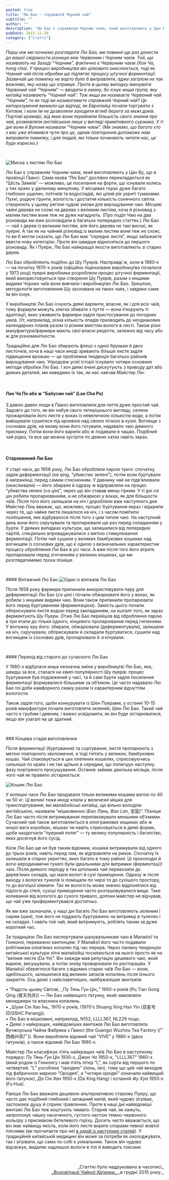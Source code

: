 ```yaml
---
posted: true
title: "Лю Бао – справжній Чорний чай"
subtitle: ""
author: ""
description: 'Лю Бао є справжнім Чорним чаєм, який виготовляють у Цан Ву, що в провінції Ґуансі. Сама назва “Лю Бао” дослівно перекладається як “Шість Замків”...'
pubDate: 2015-12-29
category: ["Статті"]
---
```



_Перш ніж ми почнемо розглядати Лю Бао, ми повинні ще раз донести до вашої свідомости різницю між Червоним і Чорним чаєм. Той, що називають на Заході “Чорним”, фактично є Червоним чаєм (Хон Ча, hong cha). У процесі виробництва він цілковито окислюється, тоді як Чорний чай після обробки ще підлягає процесу штучної ферментації. Зазвичай цю помилку не варто було б виправляти, адже загалом не так важливо, яку назву що отримує. Проте в цьому випадку іменувати Червоний чай “Чорним” — вводити в оману, бо існує инша група, яку китайці називають “Чорний чай”. Тож якщо ви називаєте Червоний чай “Чорним”, то як тоді ви називатимете справжній Чорний чай? Це непорозуміння виникло ще відтоді, як Европейці почали торгувати з Китаєм, і коли їм не дозволяли заходити вглиб берега за межі доків. Портові крамарі, від яких вони перейняли більшість свого знання про чай, розмовляли англійською лише у вигляді примітивного суржика. У ті дні вони й Вулони називали “Чорним чаєм”. (Ми знаємо, що багато хто з вас уже втомився чути про це, однак повторення допоможе нам виправити помилку, і для людей, які тільки починають читати нас, це буде корисно.)_

<p>&nbsp;</p>

<img class="float-left" src={Image1.src} alt="Миска з листям Лю Бао" />

Лю Бао є справжнім Чорним чаєм, який виготовляють у Цан Ву, що в провінції Ґвансі. Сама назва “Лю Бао” дослівно перекладається як “Шість Замків” — можливо, це посилання на форти, що існували колись у тих краях у далекому минулому. У місцевих горах дуже багато глибоких ущелин, потічків та водоспадів, які цілий рік укриті туманами. Пухкі, родючі ґрунти, вологість і достатня кількість сонячного світла створюють у цьому регіоні чудові умови для вирощування чаю. Місцеві чайні дерева не схожі на дерева з великим листям, хоча й різновид з малим листям вони теж не дуже нагадують. (Про поділ Чаю на два різновиди ми вже розповідали в багатьох попередніх статтях.) Лю Бао — чай з дерев із великим листям, але його дерева не такі високі, як пуерні. А так як на чайний різновид із малим листям вони теж не схожі, то ви б могли сказати, що Лю Бао має “середнє листя”, якщо забажаєте ввести нову категорію. Проте він швидше відноситься до першого різновиду. Як і Пуери, Лю Бао найкращої якости виготовляють зі старих дерев.

Лю Бао обробляють подібно до Шу Пуерів. Насправді ж, коли в 1960-х — на початку 1970-х років (офіційно ліцензоване виробництво почалося у 1973 році) пуерні виробники розробляли процес штучної ферментації, який використовується при створенні Шу Пуерів, разом з иншими видами Чорних чаїв вони вивчали і виробництво Лю Бао. Зрештою, методолоґія виготовлення Шу заснована на таких чаях, і завдяки саме їм він існує.

У виробництві Лю Бао існують деякі варіянти, власне, як і для всіх чаїв, тому формули можуть злегка збивати з пуття — вони іґнорують ті адаптації, яких уживають фармери задля пристосування до погодних умов. От, наприклад, різна кількість опадів призводить до неоднакових календарних планів разом із різним вмістом вологи в листі. Також різні мануфактури/фармери мають свої власні рецепти, залежно від часу або ж для різноманітности.

Традиційно для Лю Бао збирають флеші з одної бруньки й двох листочків, хоча в наші часи иноді зривають більше листя задля підвищення врожаю — це проблемна тенденція багатьох районів вирощування чаю. Упродовж усієї історії існувало чотири основних методи обробки Лю Бао. І хоч деякі вчені дискутують з приводу дат або деяких деталей, ми наведемо їх так, як нас навчав Майстер Лін:

<p>&nbsp;</p>

#### Лао Ча По або ж “Бабусин чай” (Lao Cha Po)
З давніх давен люди в Ґвансі виготовляли для пиття дуже простий чай. Задовго до того, як він набув свого теперішнього вигляду, селяни прожарювали його листя у воках із невеличкою кількістю води, а потім вивішували сушитися під кроквою над своєю пічкою в кухні. Вогнище з соснових дрів, на якому вони його готували, надавало чаю димного присмаку. Потім вони його варили або ж подавали в чашах. Подібний чай рідко, та все ще можна зустріти по деяких хатах навіть зараз.

<p>&nbsp;</p>

#### Старовинний Лю Бао
У старі часи, до 1958 року, Лю Бао обробляли парою тричі: спочатку задля деферментації (_sa qing_, “убивство зелені”), потім коли буртували й наприкінці, перед самим стисненням. У давнину чай не підв’ялювали (окислювали) — його збирали й одразу ж відправляли на процес “убивства зелені (_са цін_)”, через що він ставав менш гірким. У ті дні _са цін_ робили пропарюванням, а не обжаркою у воках, як для більшости чаїв. Після того його залишали на ніч і доробляли вже наступного дня. Майстер Лінь вважає, що, можливо, процес буртування якраз і відкрили через те, що чайне листя лишалося на ніч, і з часом помітили поліпшення, яке відбувалося після того з цим типом чаю. На наступний день вони його скручували та пропарювали ще раз перед складанням у бурти. У деяких випадках культури, що залишалися від попередніх партій, спеціяльно впроваджувалися з метою стимулювання ферментації. Потім чай сушили у великих бамбукових кошиках над вогнищем із соснових дрів, що є одною з визначальних характеристик процесу обробляння Лю Бао в усі часи. А вже після того його втретє пропарювали перед згніченням у великих кошиках, що ми розглядатимемо трохи пізніше.

<p>&nbsp;</p>
#### Вінтажний Лю Бао

<img class="float-right" src={Image2.src} alt="Один із вінтажів Лю Бао" />

Після 1958 року фармери припинили використовувати пару для деферментації Лю Бао (_са цін_) і почали обжарювати його у воках, як робили з иншими видами чаю. Вони також припинили пропарювати його перед буртуванням (ферментацією). Замість цього почали обприскувати листя водою перед закладанням, на кшталт того, як зараз ферментують Шу Пуери. Отже Лю Бао перейшов від обробляння парою в три етапи до тільки одного, кінцевого пропарювання перед гніченням. У вінтажну еру його: збирали, обжарювали (деферментували), залишали на ніч, скручували, обприскували й складали буртуватися, сушили над вогнищем із соснових дрів, пропарювали й згнічували.

<p>&nbsp;</p>
#### Перехід від старого до сучасного Лю Бао

У 1980-х відбулася инша незначна зміна у виробництві Лю Бао, яка, швидш за все, сталася на хвилі популярності Шу пуерів: процес буртування був подовжений у часі, та й самі бурти задля посилення ферментації формувалися більшими за об’ємом. Це часто надавало Лю Бао тої доби камфорного смаку разом із характерним відчуттям вологости.

Також задля того, щоби конкурувати із Шен Пуерами, у останні 10-15 років мануфактури почали виготовляти зелений, Шен Лю Бао. Такий чай часто є грубим і дивним, і важко усвідомити, як він буде зістарюватися, якщо він узагалі на це здатний.

<p>&nbsp;</p>
### Кінцева стадія виготовлення

Після ферментації (буртування) та сортування, листя пропарюють з метою повторного зволоження, а тоді гнітять у великих, бамбукових кошах. Чай спаковується в цих плетених кошелях, спресовуючись сильніше по краях і не так щільно в середині, що полегшує наступну фазу повітряного просушування. Останнє займає декілька місяців, після чого чай як правило зістарюється.

<img class="float-left" src={Image3.src} alt="Кошик Лю Бао" />

У колишні часи Лю Бао продавали тільки великими кошами вагою по 40 чи 50 кг. Ці великі тюки иноді клали у величезні мішки для транспортування, які малайзійські китайці, що вільно володіли англійською, називали “мішковиною (_Бао Лань, Bao Lan_, 宝篮)”. Пізніше Лю Бао часто після витримування перепаковували меншими об’ємами. Сучасний чай також виготовляється в кілограмових кошиках або ж иншої ваги коробках, мішках чи навіть спресовується в деякі форми, щоби наздогнати "пуерний потяг" — ту велику популярність і багатство, яких досягнув його сусід.

Коли Лю Бао ще не був таким відомим, кошики витримували від одного до трьох років, навіть перед тим, як відправляти на ринок. Спочатку їх залишали в старих укриттях, яких багато в тому районі. Ці прохолодні й вогкі аеродинамічні тунелі були ідеальними для витримки (ферментації) чаю. Після деякого періоду в тих штольнях чай перевозили до дерев’яних складів, що мали вологі й сухі приміщення. Одразу ж після виходу з вологих тунелів їх поміщали по черзі то до сухішого простору, то до вогкішої кімнати. Так як вологість може значно відрізнятися від підлоги до стелі, сухіші приміщення часто розташовувалися вище. Таке коливання від вологого до сухого тривало, допоки майстер не відчував, що чай уже проферментувався достатньо.

Як ми вже зазначали, у наші дні багато Лю Бао виготовляють зеленим і сирим (шен), тож його не піддають буртуванню чи витримці в тунелях і на складах. І навіть той чай, який витримують, роблять таким за дуже короткий час.

За традицією Лю Бао експортували шанувальникам чаю в Малайзії та Гонконзі, переважно кантонцям. У Малайзії його часто подавали робітникам олов’яних копален під час перерв. Через панівну тенденцію китайської культури літні малайзійці посилаються на нього просто як на “велике листя (Da Ye)”. Він завжди мав репутацію дешевого чаю, який варили, висушували, а потім знову проварювали по рестораціях. У Малайзії збереглося багато з відомих старих чаїв Лю Бао — вони, здебільшого, залишилися від великих запасів копалень після їхнього закриття. Ось деякі з найславетніших, найбажаніших винтажів:

<p>• “Радість цьому Світові, _Пу Тянь Ґун Цін_” 1950-х років (Pu Tian Gong Qing (普天共庆)) — Лю Бао найвищого ґатунку, який замовляли менеджери та власники копалень.<br />• _Шуан Сін Хао Їнь_ 1970-х років, (1970’s Shuang Xing Hao Yin (双星号印/SSHC Penang)).<br />• Лю Бао в мішковині, наприклад, N152, LLLL367, NL229 тощо.<br />• Деякі з найкращих, найвідоміших винтажів Лю Бао виготовляла Вучжоуська Чайна Фабрика з Ґвансі (the Guangxi Wuzhou Tea Factory (广西梧州茶厂)). Вони виробляли відомий чай “VIVE” у 1980-х (двох ґатунків), а також відомий Лю Бао 1990-х.</p>

Майстер Лін класифікує п’ять найкращих чаїв Лю Бао в наступному порядку: _Пу Тянь Ґун Цін_ 1930-х, _Джон Ча_ 1950-х, "LLLL367" 1960-х (який родом із Гонконгу і мав п’ять літер “L”, як сорти від першого по четвертий. “L” уособлює “орхідею” (_лань_, lan), тому що цей чай виходив під фабричною маркою “Орхідея”, а “чотири орхідеї” означали найвищий його ґатунок), _Да Сін Хан_ 1950-х (Da Xing Hang) і останній _Фу Хуа_ 1950-х (Fu Hua).

Раніше Лю Бао вважали дешевою альтернативою старому Пуеру, що часто дає подібний глибокий і запашний напій, який чудово зігріває, заспокоює душу й сприяє травленню. Проте в наші дні найвідоміші винтажі Лю Бао теж коштують чимало. Старий чай, як кажуть, запропонує чашку насиченого, густого настою темно-червоного кольору з присмаком бетелевого горіху. Досить часто вважається, що він має найвищу якість, коли його листя вкрите спорами певної жовтої плісняви (ви прочитаєте про неї [в одній із наступних статей](/library/golden-flowers/)). У традиційній китайській медицині він може за потреби як охолоджувати, так і зігрівати, що само по собі є унікальним. Також він чудово відсвіжує, видаляє надлишок вологи в тілі й виводить токсини.

<p>&nbsp;</p>
<p align="right" style="font-size: 0.9rem;">_Статтю було надруковано в часописі_<br /><a title="globalteahut.org" href="http://www.globalteahut.org/" target="blank" rel="noopener">_Всесвітньої Чайної Хатинки_ </a>_в грудні 2015 року._</p>